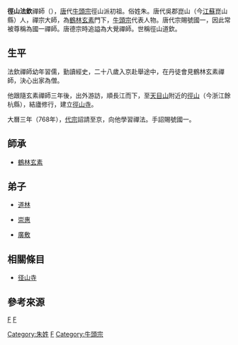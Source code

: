 {{中国禅宗}}
'''徑山法欽'''禪師（{{bd|714年||792年}}），[[唐|唐]]代[[牛頭宗|牛頭宗]]徑山派初祖。俗姓朱。唐代吳郡崑山（今[[江蘇|江蘇]]崑山縣）人，禪宗大師，為[[鶴林玄素|鶴林玄素]]門下，[[牛頭宗|牛頭宗]]代表人物。唐代宗賜號國一，因此常被尊稱為國一禪師。唐德宗時追謚為大覺禪師。世稱徑山道欽。

==生平==
法欽禪師幼年習儒，勤讀經史，二十八歲入京赴舉途中，在丹徒會見鶴林玄素禪師，決心出家為僧。

他跟隨玄素禪師三年後，出外游訪，順長江而下，至[[天目山_(浙江)|天目山]]附近的[[徑山|徑山]]（今浙江餘杭縣），結廬修行，建立[[徑山寺|徑山寺]]。

大曆三年（768年），[[唐代宗|代宗]]詔請至京，向他學習禪法。手詔賜號國一。

== 師承 ==

* [[鶴林玄素|鶴林玄素]]

==弟子==

* [[道林|道林]]

* [[崇惠|崇惠]]

* [[廣敷|廣敷]]

== 相關條目 ==

* [[径山寺|径山寺]]

== 參考來源 == 
 {{reflist}}

[[Category:朱姓|Category:朱姓]]
[[category:唐朝人|F]]
[[category:禅僧|F]]
[[Category:唐朝僧人|F]]
[[Category:牛頭宗|Category:牛頭宗]]